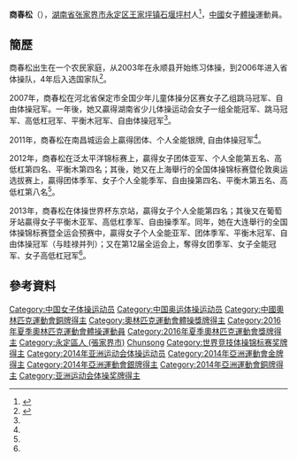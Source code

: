 {{Infobox Gymnast
|gymnastname= 商春松
|fullname  = 
|nickname  = 
|country   = {{CHN}}
|formercountry= 
|hometown= 
|birthdate= {{birth_date_and_age|1996|3|16}}
|birthplace={{CHN}}[[湖南省|湖南省]][[张家界市|张家界市]]
|height={{height|m=1.40}}<ref name="仁川亞運">{{cite web|title=Profile - SHANG Chunsong|url=https://www.incheon2014ag.org/Sports/Biographies/Athletes_Profile/?ParticCode=5105166&lang=en|publisher=2014年仁川亞運會官方網站|deadurl=yes|archiveurl=https://web.archive.org/web/20141129040724/https://www.incheon2014ag.org/Sports/Biographies/Athletes_Profile/?ParticCode=5105166&lang=en|archivedate=2014-11-29|accessdate=2014-09-19}}{{en}}</ref>
|weight={{weight|kg=35}}<ref name="仁川亞運"/>
|discipline= WAG
|headcoach=
|medaltemplates= 
{{MedalSport | 女子[[競技體操|體操]]}}
{{MedalCompetition|[[奧林匹克運動會|奧林匹克運動會]]}}
{{MedalBronze| [[2016年夏季奧林匹克運動會|2016年 里約熱內盧]] |[[2016年夏季奧林匹克運動會體操女子團體比賽|女子團體]]}}

}}
'''商春松'''（{{bd|1996年|3月16日||catIdx=S商}}），[[湖南省|湖南省]][[张家界市|张家界市]][[永定区_(张家界市)|永定区]][[王家坪镇|王家坪镇]][[石堰坪村|石堰坪村]]人<ref>{{cite news|title=永定区籍女孩商春松获全运会体操女子个人全能冠军|url=http://hn.rednet.cn/c/2013/09/07/3138015.htm|newspaper=红网|date=2013-09-07|accessdate=2014-09-19|archive-date=2019-12-08|archive-url=https://web.archive.org/web/20191208074007/https://hn.rednet.cn/c/2013/09/07/3138015.htm|dead-url=no}}</ref>，[[中國|中國]]女子[[體操|體操]]運動員。

==簡歷==
商春松出生在一个农民家庭，从2003年在永顺县开始练习体操，到2006年进入省体操队，4年后入选国家队<ref name="红网">{{cite news|title=永定区籍女孩商春松再摘金 喜人成绩感动家乡父老|url=http://www.zjjzx.cn/news/szyw/286462.html|newspaper=红网|date=2013-09-07}}{{Dead link|date=2019年12月 |bot=InternetArchiveBot |fix-attempted=yes }}</ref>。

2007年，商春松在河北省保定市全国少年儿童体操分区赛女子乙组跳马冠军、自由体操冠军。一年後，她又贏得湖南省少儿体操运动会女子一组全能冠军、跳马冠军、高低杠冠军、平衡木冠军、自由体操冠军<ref name="红网"/>。

2011年，商春松在南昌城运会上贏得团体、个人全能银牌, 自由体操冠军<ref name="红网"/>。

2012年，商春松在泛太平洋锦标赛上，贏得女子团体亚军、个人全能第五名、高低杠第四名、平衡木第四名；其後，她又在上海舉行的全国体操锦标赛暨伦敦奥运选拔赛上，贏得团体季军、女子个人全能季军、自由操第四名、平衡木第五名、高低杠第八名<ref name="红网"/>。

2013年，商春松在体操世界杯东京站，贏得女子个人全能第四名；其後又在葡萄牙站贏得女子平衡木亚军、高低杠季军、自由操季军。同年，她在大连舉行的全国体操锦标赛暨全运会预赛中，贏得女子个人全能亚军、团体季军、平衡木冠军、自由体操冠军（与眭禄并列）；又在第12届全运会上，奪得女团季军、女子全能冠军、女子高低杠冠军<ref name="红网"/>。

==參考資料==
{{Reflist}}

{{DEFAULTSORT:SHANG, Chunsong}}
[[Category:中国女子体操运动员|Category:中国女子体操运动员]]
[[Category:中国奥运体操运动员|Category:中国奥运体操运动员]]
[[Category:中國奧林匹克運動會銅牌得主|Category:中國奧林匹克運動會銅牌得主]]
[[Category:奧林匹克運動會體操獎牌得主|Category:奧林匹克運動會體操獎牌得主]]
[[Category:2016年夏季奧林匹克運動會體操運動員|Category:2016年夏季奧林匹克運動會體操運動員]]
[[Category:2016年夏季奧林匹克運動會獎牌得主|Category:2016年夏季奧林匹克運動會獎牌得主]]
[[Category:永定區人_(張家界市)|Category:永定區人 (張家界市)]]
[[Category:商姓|Chunsong]]
[[Category:世界竞技体操锦标赛奖牌得主|Category:世界竞技体操锦标赛奖牌得主]]
[[Category:2014年亚洲运动会体操运动员|Category:2014年亚洲运动会体操运动员]]
[[Category:2014年亞洲運動會金牌得主|Category:2014年亞洲運動會金牌得主]]
[[Category:2014年亞洲運動會銀牌得主|Category:2014年亞洲運動會銀牌得主]]
[[Category:2014年亞洲運動會銅牌得主|Category:2014年亞洲運動會銅牌得主]]
[[Category:亚洲运动会体操奖牌得主|Category:亚洲运动会体操奖牌得主]]